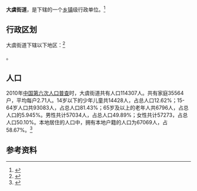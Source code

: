 {{中国乡级行政区|37/07/05/002/000
|景观照片文件名       = 大虞街道党群服务中心.jpg
|景观照片大小         = 240px
|景观照片描述         =大虞街道党群服务中心}}

'''大虞街道'''，是{{PRC admin/fullname|37/07/05/002/000|3}}下辖的一个[[乡镇|乡镇]]级行政单位。<ref>{{PRC admin/ref sgc|{{PRC admin/parent|37/07/05/002/000}}}}</ref>

== 行政区划 ==

大虞街道下辖以下地区：<ref>{{PRC admin/ref sgc|37/07/05/002/000}}</ref>

{{PRC admin/children|37/07/05/002/000}}。
== 人口 ==

2010年[[中国第六次人口普查|中国第六次人口普查]]时，大虞街道共有人口114307人。共有家庭35564户，平均每户2.71人。14岁以下的少年儿童共14428人，占总人口12.62%；15-64岁人口共93083人，占总人口81.43%；65岁及以上的老年人共6796人，占总人口的5.945%。男性共计57034人，占总人口49.89%；女性共计57273，占总人口50.10%。本地居住的人口中，拥有本地户籍的人口为67069人，占58.67%。<ref name="人口普查2010">{{cite web| url =http://www.yearbookchina.com/navipage-n2013030152000017.html| title =《中国2010年人口普查分乡、镇、街道资料》| author =中国国务院人口普查办公室、中国国家统计局人口就业统计司等| year =2010| website =统计年鉴分享平台| page =表15 山东省乡、镇、街道人口| format =收费| access-date =2018-07-19| archive-url =https://web.archive.org/web/20180719084356/http://www.yearbookchina.com/navipage-n2013030152000017.html| archive-date =2018-07-19| dead-url =yes}}</ref>

== 参考资料 ==

{{reflist}}

{{行政区划小作品}}
{{PRC admin/navcat|37/07/05/002/000}}